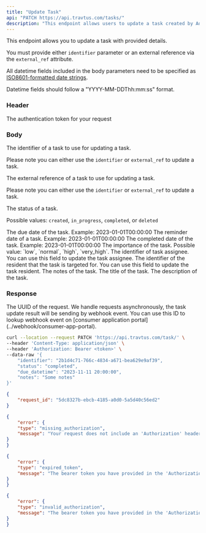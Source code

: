 ```yaml
---
title: "Update Task"
api: "PATCH https://api.travtus.com/tasks/"
description: "This endpoint allows users to update a task created by Adam."
---
```


This endpoint allows you to update a task with provided details.

You must provide either `identifier` parameter or an external reference via the `external_ref` attribute.

All datetime fields included in the body parameters need to be specified as [ISO8601-formatted date strings](https://en.wikipedia.org/wiki/ISO_8601).

Datetime fields should follow a "YYYY-MM-DDThh:mm:ss" format.

### Header

<ParamField header="Authorization" default="none" type="string" required>
  The authentication token for your request
</ParamField>

### Body

<ParamField body="identifier" default="none" type="string">
  The identifier of a task to use for updating a task.

  Please note you can either use the `identifier` or `external_ref` to update a task.
</ParamField>

<ParamField body="external_ref" default="none" type="string">
  The external reference of a task to use for updating a task.

  Please note you can either use the `identifier` or `external_ref` to update a task.
</ParamField>

<ParamField body="status" default="none" type="enum">
  The status of a task.

  Possible values: `created`, `in_progress`, `completed`, or `deleted`
</ParamField>

<ParamField body="due_datetime" default="none" type="datetime">
  The due date of the task. Example: 2023-01-01T00:00:00
</ParamField>

<ParamField body="reminder_datetime" default="none" type="string">
  The reminder date of a task. Example: 2023-01-01T00:00:00
</ParamField>

<ParamField body="completed_datetime" default="none" type="string">
  The completed date of the task. Example: 2023-01-01T00:00:00
</ParamField>

<ParamField body="importance" default="none" type="enum">
  The importance of the task. Possible value: `low`, `normal`, `high`, `very_high`.
</ParamField>

<ParamField body="assignee_id" default="none" type="string">
  The identifier of task assignee. You can use this field to update the task assignee.
</ParamField>

<ParamField body="resident_id" default="none" type="string">
  The identifier of the resident that the task is targeted for. You can use this field to update the task resident.
</ParamField>

<ParamField body="notes" default="none" type="string">
  The notes of the task.
</ParamField>

<ParamField body="title" default="none" type="string">
  The title of the task.
</ParamField>

<ParamField body="description" default="none" type="string">
  The description of the task.
</ParamField>

### Response

<ResponseField name="request_id" type="string">
  The UUID of the request. We handle requests asynchronously, the task update result will be sending by webhook event. You can use this ID to lookup webhook event on [consumer application portal](../webhook/consumer-app-portal).
</ResponseField>

<RequestExample>

```bash Example Request
curl --location --request PATCH 'https://api.travtus.com/task/' \
--header 'Content-Type: application/json' \
--header 'Authorization: Bearer <token>' \
--data-raw '{
    "identifier": "2b1d4c71-766c-4834-a671-bea629e9af39",
    "status": "completed",
    "due_datetime": "2023-11-11 20:00:00",
    "notes": "Some notes"
}'
```

</RequestExample>

<ResponseExample>

```json 200 - Response
{
    "request_id": "5dc8327b-ebcb-4185-a0d0-5a5d40c56ed2"
}
```


```json 401 - Missing Authorization header
{
    "error": {
    "type": "missing_authorization",
    "message": "Your request does not include an 'Authorization' header with a bearer token for your account."
}
}
```


```json 401 - Expired Authorization header bearer token value
{
    "error": {
    "type": "expired_token",
    "message": "The bearer token you have provided in the 'Authorization' header has expired. Please obtain a new one."
}
}
```


```json 401 - Invalid Authorization header bearer token value
{
    "error": {
    "type": "invalid_authorization",
    "message": "The bearer token you have provided in the 'Authorization' header is invalid."
}
}
```

</ResponseExample>